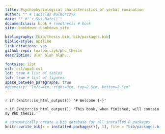 ```yaml
--- 
title: Psychophysiological characteristics of verbal rumination
author: "" # Ladislas Nalborczyk
date: "" #"`r Sys.Date()`"
documentclass: book # reedthesis # book
site: bookdown::bookdown_site

bibliography: [bib/thesis.bib, bib/packages.bib]
biblio-style: apalike
link-citations: yes
github-repo: lnalborczyk/phd_thesis
description: Blah blah blah...

fontsize: 12pt
csl: csl/apa6.csl
lot: true # list of tables
lof: true # list of figures
space_between_paragraphs: true
#geometry: "left=4cm, right=3cm, top=2.5cm, bottom=2.5cm"
---
```


`r if (knitr::is_html_output()) '# Welcome {-}'`

`r if (knitr::is_html_output()) 'This book, when finished, will contain my PhD thesis.'`

```r
# automatically create a bib database for all installed R packages
knitr::write_bib(x = installed.packages()[, 1], file = "bib/packages.bib")
```
